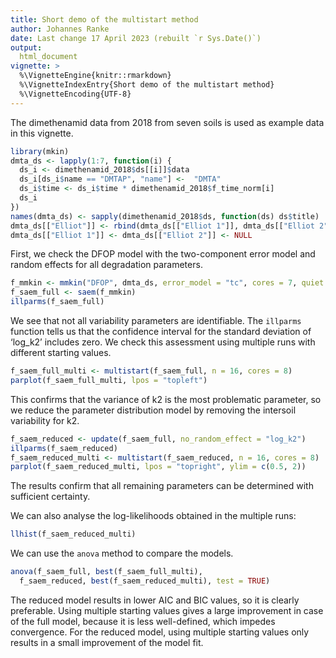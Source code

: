 ```yaml
---
title: Short demo of the multistart method
author: Johannes Ranke
date: Last change 17 April 2023 (rebuilt `r Sys.Date()`)
output:
  html_document
vignette: >
  %\VignetteEngine{knitr::rmarkdown}
  %\VignetteIndexEntry{Short demo of the multistart method}
  %\VignetteEncoding{UTF-8}
---
```


The dimethenamid data from 2018 from seven soils is used as example data in this vignette.

```r
library(mkin)
dmta_ds <- lapply(1:7, function(i) {
  ds_i <- dimethenamid_2018$ds[[i]]$data
  ds_i[ds_i$name == "DMTAP", "name"] <-  "DMTA"
  ds_i$time <- ds_i$time * dimethenamid_2018$f_time_norm[i]
  ds_i
})
names(dmta_ds) <- sapply(dimethenamid_2018$ds, function(ds) ds$title)
dmta_ds[["Elliot"]] <- rbind(dmta_ds[["Elliot 1"]], dmta_ds[["Elliot 2"]])
dmta_ds[["Elliot 1"]] <- dmta_ds[["Elliot 2"]] <- NULL
```

First, we check the DFOP model with the two-component error model and
random effects for all degradation parameters.

```r
f_mmkin <- mmkin("DFOP", dmta_ds, error_model = "tc", cores = 7, quiet = TRUE)
f_saem_full <- saem(f_mmkin)
illparms(f_saem_full)
```
We see that not all variability parameters are identifiable. The `illparms`
function tells us that the confidence interval for the standard deviation
of 'log_k2' includes zero. We check this assessment using multiple runs
with different starting values.

```r
f_saem_full_multi <- multistart(f_saem_full, n = 16, cores = 8)
parplot(f_saem_full_multi, lpos = "topleft")
```

This confirms that the variance of k2 is the most problematic parameter, so we
reduce the parameter distribution model by removing the intersoil variability
for k2.

```r
f_saem_reduced <- update(f_saem_full, no_random_effect = "log_k2")
illparms(f_saem_reduced)
f_saem_reduced_multi <- multistart(f_saem_reduced, n = 16, cores = 8)
parplot(f_saem_reduced_multi, lpos = "topright", ylim = c(0.5, 2))
```

The results confirm that all remaining parameters can be determined with sufficient
certainty.

We can also analyse the log-likelihoods obtained in the multiple runs:

```r
llhist(f_saem_reduced_multi)
```

We can use the `anova` method to compare the models.

```r
anova(f_saem_full, best(f_saem_full_multi),
  f_saem_reduced, best(f_saem_reduced_multi), test = TRUE)
```

The reduced model results in lower AIC and BIC values, so it
is clearly preferable. Using multiple starting values gives
a large improvement in case of the full model, because it is
less well-defined, which impedes convergence. For the reduced
model, using multiple starting values only results in a small
improvement of the model fit.

